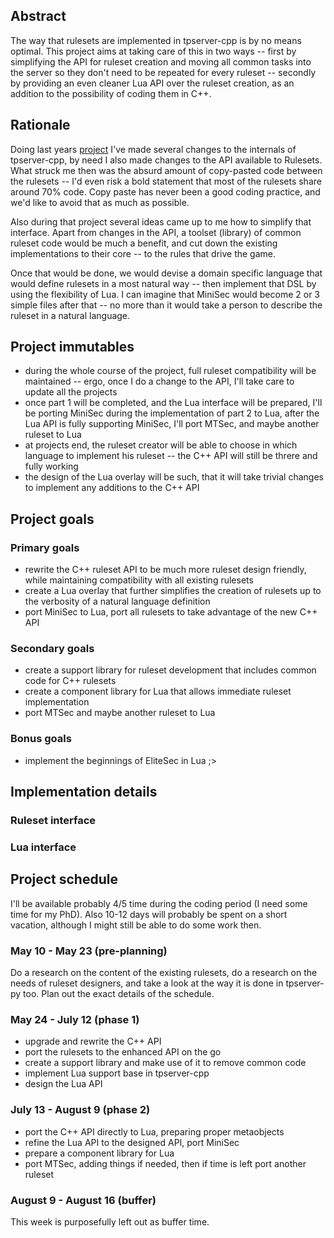 == Abstract ==

The way that rulesets are implemented in tpserver-cpp is by no means optimal. This project aims at taking care of this in two ways -- first by simplifying the API for ruleset creation and moving all common tasks into the server so they don't need to be repeated for every ruleset -- secondly by providing an even cleaner Lua API over the ruleset creation, as an addition to the possibility of coding them in C++.

== Rationale ==

Doing last years [[User:Epyon/2009/TpServerCppRefactor|project]] I've made several changes to the internals of tpserver-cpp, by need I also made changes to the API available to Rulesets. What struck me then was the absurd amount of copy-pasted code between the rulesets -- I'd even risk a bold statement that most of the rulesets share around 70% code. Copy paste has never been a good coding practice, and we'd like to avoid that as much as possible. 

Also during that project several ideas came up to me how to simplify that interface. Apart from changes in the API, a toolset (library) of common ruleset code would be much a benefit, and cut down the existing implementations to their core -- to the rules that drive the game.

Once that would be done, we would devise a domain specific language that would define rulesets in a most natural way -- then implement that DSL by using the flexibility of Lua. I can imagine that MiniSec would become 2 or 3 simple files after that -- no more than it would take a person to describe the ruleset in a natural language.

== Project immutables ==

* during the whole course of the project, full ruleset compatibility will be maintained -- ergo, once I do a change to the API, I'll take care to update all the projects
* once part 1 will be completed, and the Lua interface will be prepared, I'll be porting MiniSec during the implementation of part 2 to Lua, after the Lua API is fully supporting MiniSec, I'll port MTSec, and maybe another ruleset to Lua
* at projects end, the ruleset creator will be able to choose in which language to implement his ruleset -- the C++ API will still be threre and fully working
* the design of the Lua overlay will be such, that it will take trivial changes to implement any additions to the C++ API

== Project goals ==

=== Primary goals ===

* rewrite the C++ ruleset API to be much more ruleset design friendly, while maintaining compatibility with all existing rulesets
* create a Lua overlay that further simplifies the creation of rulesets up to the verbosity of a natural language definition
* port MiniSec to Lua, port all rulesets to take advantage of the new C++ API

=== Secondary goals ===

* create a support library for ruleset development that includes common code for C++ rulesets
* create a component library for Lua that allows immediate ruleset implementation
* port MTSec and maybe another ruleset to Lua

=== Bonus goals ===

* implement the beginnings of EliteSec in Lua ;>

== Implementation details ==

=== Ruleset interface ===


=== Lua interface ===


== Project schedule ==

I'll be available probably 4/5 time during the coding period (I need some time for my PhD). Also 10-12 days will probably be spent on a short vacation, although I might still be able to do some work then. 

=== May 10 - May 23 (pre-planning) ===

Do a research on the content of the existing rulesets, do a research on the needs of ruleset designers, and take a look at the way it is done in tpserver-py too. Plan out the exact details of the schedule.

=== May 24 - July 12 (phase 1) ===

* upgrade and rewrite the C++ API
* port the rulesets to the enhanced API on the go
* create a support library and make use of it to remove common code
* implement Lua support base in tpserver-cpp
* design the Lua API

=== July 13 - August 9 (phase 2) ===

* port the C++ API directly to Lua, preparing proper metaobjects
* refine the Lua API to the designed API, port MiniSec
* prepare a component library for Lua
* port MTSec, adding things if needed, then if time is left port another ruleset

=== August 9 - August 16 (buffer) ===

This week is purposefully left out as buffer time.